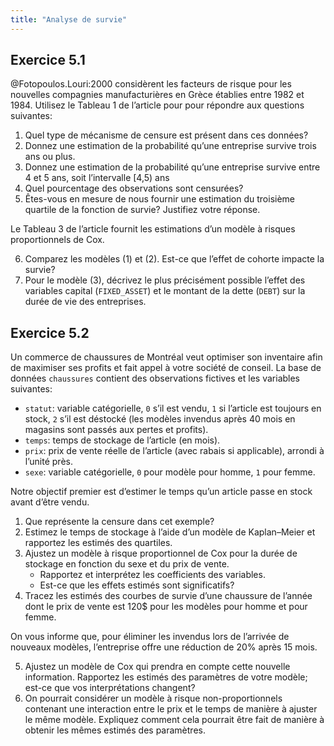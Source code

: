 ```yaml
---
title: "Analyse de survie"
---
```



## Exercice 5.1

@Fotopoulos.Louri:2000 considèrent les facteurs de risque pour les nouvelles compagnies manufacturières en Grèce établies entre 1982 et 1984. Utilisez le Tableau 1 de l'article pour pour répondre aux questions suivantes:

1. Quel type de mécanisme de censure est présent dans ces données?
2. Donnez une estimation de la probabilité qu’une entreprise survive trois ans ou plus.
3. Donnez une estimation de la probabilité qu’une entreprise survive entre 4 et 5 ans, soit l'intervalle [4,5) ans
4. Quel pourcentage des observations sont censurées?
5. Êtes-vous en mesure de nous fournir une estimation du troisième quartile de la fonction de survie? Justifiez votre réponse.

Le Tableau 3 de l'article fournit les estimations d'un modèle à risques proportionnels de Cox.

6. Comparez les modèles (1) et (2). Est-ce que l'effet de cohorte impacte la survie?
7. Pour le modèle (3), décrivez le plus précisément possible l’effet des variables capital (`FIXED_ASSET`) et le montant de la dette (`DEBT`) sur la durée de vie des entreprises.

## Exercice 5.2

 Un commerce de chaussures de Montréal veut optimiser son inventaire afin de maximiser ses profits et fait appel à votre société de conseil. La base de données `chaussures` contient des observations fictives et les variables suivantes:

- `statut`: variable catégorielle, `0` s'il est vendu, `1` si l'article est toujours en stock, `2` s'il est déstocké (les modèles invendus après 40 mois en magasins sont passés aux pertes et profits).
- `temps`: temps de stockage de l'article (en mois).
- `prix`: prix de vente réelle de l'article (avec rabais si applicable), arrondi à l'unité près.
- `sexe`: variable catégorielle, `0` pour modèle pour homme, `1` pour femme.

Notre objectif premier est d'estimer le temps qu'un article passe en stock avant d'être vendu.


1. Que représente la censure dans cet exemple?
2. Estimez le temps de stockage à l'aide d'un modèle de Kaplan--Meier et rapportez les estimés des quartiles.
3. Ajustez un modèle à risque proportionnel de Cox pour la durée de stockage en fonction du sexe et du prix de vente.
   - Rapportez et interprétez les coefficients des variables. 
   - Est-ce que les effets estimés sont significatifs?
4. Tracez les estimés des courbes de survie d'une chaussure de l'année dont le prix de vente est 120\$ pour les modèles pour homme et pour femme.

On vous informe que, pour éliminer les invendus lors de l'arrivée de nouveaux modèles, l'entreprise offre une réduction de 20\% après 15 mois.

5.  Ajustez un modèle de Cox qui prendra en compte cette nouvelle information. Rapportez les estimés des paramètres de votre modèle; est-ce que vos interprétations changent?
6. On pourrait considérer un modèle à risque non-proportionnels contenant une interaction entre le prix et le temps de manière à ajuster le même modèle. Expliquez comment cela pourrait être fait de manière à obtenir les mêmes estimés des paramètres.

